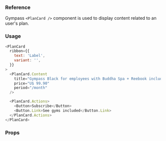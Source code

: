 ### Reference

Gympass `<PlanCard />` component is used to display content related to an user's
plan.

### Usage

```javascript reactLive=true center=true
<PlanCard
  ribbon={{
    text: 'Label',
    variant: '',
  }}
>
  <PlanCard.Content
    title="Gympass Black for employees with Buddha Spa + Reebook included"
    price="U$ 99.90"
    period="/month"
  />

  <PlanCard.Actions>
    <Button>Subscribe</Button>
    <Button.Link>See gyms included</Button.Link>
  </PlanCard.Actions>
</PlanCard>
```

### Props

<PropsTable component="PlanCard" platform="web" />

